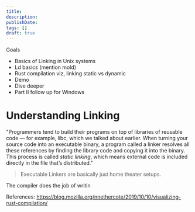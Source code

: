 ```yaml
---
title: 
description:
publishDate: 
tags: []
draft: true
---
```

Goals
- Basics of Linking in Unix systems
- Ld basics (mention mold)
- Rust compilation viz, linking static vs dynamic
- Demo
- Dive deeper
- Part II follow up for Windows

# Understanding Linking

"Programmers tend to build their programs on top of libraries of reusable code — for example, libc, which we talked about earlier. When turning your source code into an executable binary, a program called a linker resolves all these references by finding the library code and copying it into the binary. This process is called _static linking_, which means external code is included directly in the file that’s distributed."

> Executable Linkers are basically just home theater setups.

The compiler does the job of writin
[](https://www.youtube.com/@ChrisKanich)



References:
https://blog.mozilla.org/nnethercote/2019/10/10/visualizing-rust-compilation/